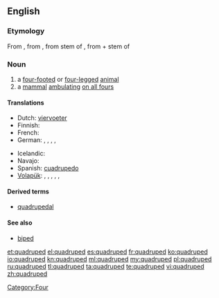 ==English==

===Etymology===
From {{etyl|fr}} {{term|quadrupède|lang=fr}}, from {{etyl|frm}}, from {{etyl|la}} stem of  {{term|quadrupes||lang=la|four-footed, a four-footed animal}}, from {{term|quadri-||lang=la|four-}} + stem of {{term|pes||lang=la|foot}}

===Noun===
{{en-noun}}

# a [[four-footed]] or [[four-legged]] [[animal]]
# a [[mammal]] [[ambulating]] [[on all fours]]

====Translations====
{{trans-top|a four-footed or four-legged animal}}
* Dutch: [[viervoeter]] {{m}}
* Finnish: {{t-|fi|nelijalkainen}}
* French: {{t+|fr|quadrupède|m}}
* German: {{t|de|Vierfüßer|m}}, {{t|de|Vierfüßerin|f}}, {{t|de|Vierfüßler|m}}, {{t|de|Vierfüßlerin|f}}, {{t|de|Quadrupede|m}}
{{trans-mid}}
* Icelandic: {{t|is|ferfætlingur|m}}
* Navajo: {{tø|nv|naaldlooshii}}
* Spanish: [[cuadrupedo]] {{m}}
* [[Volapük]]: {{qualifier|male or female}} {{t|vo|folfutaf}}, {{qualifier|male}} {{t|vo|hifolfutaf}}, {{qualifier|female}} {{t|vo|jifolfutaf}}, {{qualifier|male or female}} {{t|vo|follögaf}}, {{qualifier|male}} {{t|vo|hifollögaf}}, {{qualifier|female}} {{t|vo|jifollögaf}}
{{trans-bottom}}

====Derived terms====
* [[quadrupedal]]

====See also====
* [[biped]]

[[Category:Four]]

[[et:quadruped]]
[[el:quadruped]]
[[es:quadruped]]
[[fr:quadruped]]
[[ko:quadruped]]
[[io:quadruped]]
[[kn:quadruped]]
[[ml:quadruped]]
[[my:quadruped]]
[[pl:quadruped]]
[[ru:quadruped]]
[[tl:quadruped]]
[[ta:quadruped]]
[[te:quadruped]]
[[vi:quadruped]]
[[zh:quadruped]]